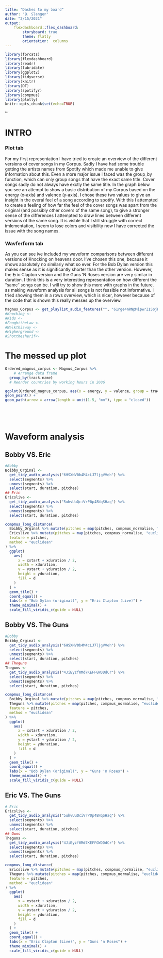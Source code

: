 ```yaml
---
title: "Dashes to my board"
author: "B. Slangen"
date: "2/15/2021"
output: 
    flexdashboard::flex_dashboard:
        storyboard: true
        theme: flatly
        orientation:  columns
---
```


```r

library(forcats)
library(flexdashboard)
library(readr)
library(lubridate)
library(ggplot2)
library(tidyverse)
library(knitr)
library(DT)
library(spotifyr)
library(compmus)
library(plotly)
knitr::opts_chunk$set(echo=TRUE)
```
'''

INTRO
====================================================================

### Plot tab
For my first representation I have tried to create an overview of the different versions of cover songs in my Corpus. Sadly I have had some trouble getting the artists names from Spotify which made me unable to give information about this. Even a more major issue I faced was the group_by function, which can only group songs that have the exact same title. Cover songs sadly do not always have exctly the same title. In the graph below you see an attempt to show a basic distribution of my Corpus based on the energy (x-axis) and valence (y-axis). I chose these two values to give an insight in the overal feel of a song according to spotify. With this I attempted to create a feeling of how far the feel of the cover songs was apart from the original (and possibly other covers of the same song), to give a stronger sense of the differences I attempted to draw lines between different versions of the same song. It is visble that I still struggle with correct imlementation, I seem to lose colors and visibility now I have corrected the issue with the song names.


### Wavferform tab
As you can see ive included my waveform comparisons between different versions of Knocking on heavens door. I've chosen this one, because it shows absolutely no similariy what so ever. For the Bob Dylan version this makes sense as it is significantly shorter than the other version. However, the Eric Clapton version and the Guns 'N Roses version are very similar in duration. I think this is a very interesting representation on how different the "same" songs can be. I will try to show this more with graphs in the future, as making waveform analysis for all songs is not feasible not informative. I tried showing them in a rows overview, which is nicer, however because of the code that is shown this really messes up the overview. 


```r

Magnus_Corpus <- get_playlist_audio_features("", "61rge4nRNpMipwrZ1SojP7")
#Knocking <-
#Kids <-
#FoughttheLaw <-
#Walkthisway <-
#Higherground <-
#Shotthesherif<-

```

The messed up plot
=====================================================================
```r

Ordered_magnus_corpus <- Magnus_Corpus %>%
    # Arrange data frame
  group_by(track.name)
  # Reorder countries by working hours in 2006

ggplot(Ordered_magnus_corpus, aes(x = energy, y = valence, group = track.name)) +
geom_point() +
geom_path(arrow = arrow(length = unit(1.5, "mm"), type = "closed")) 



          


```



Waveform analysis
=====================================================================

Bobby VS. Eric
-----------------------------------------------------------------------



```r
#Bobby
Boibby_Orginal <-
  get_tidy_audio_analysis("6HSXNV0b4M4cLJ7ljgVVeh") %>%
  select(segments) %>%
  unnest(segments) %>%
  select(start, duration, pitches)
## Eric
Ericslive <-
  get_tidy_audio_analysis("5uhvUuQciVrP0p48NqSHaq") %>%
  select(segments) %>%
  unnest(segments) %>%
  select(start, duration, pitches)

compmus_long_distance(
  Boibby_Orginal %>% mutate(pitches = map(pitches, compmus_normalise, "euclidean")),
  Ericslive %>% mutate(pitches = map(pitches, compmus_normalise, "euclidean")),
  feature = pitches,
  method = "euclidean"
) %>%
  ggplot(
    aes(
      x = xstart + xduration / 2,
      width = xduration,
      y = ystart + yduration / 2,
      height = yduration,
      fill = d
    )
  ) +
  geom_tile() +
  coord_equal() +
  labs(x = "Bob Dylan (original)", y = "Eric Clapton (Live)") +
  theme_minimal() +
  scale_fill_viridis_c(guide = NULL)

```



Bobby VS. The Guns
-----------------------------------------------------------------------



```r
#Bobby
Boibby_Orginal <-
  get_tidy_audio_analysis("6HSXNV0b4M4cLJ7ljgVVeh") %>%
  select(segments) %>%
  unnest(segments) %>%
  select(start, duration, pitches)
## Theguns
Theguns <-
  get_tidy_audio_analysis("4JiEyzf0Md7KEFFGWDDdCr") %>%
  select(segments) %>%
  unnest(segments) %>%
  select(start, duration, pitches)

compmus_long_distance(
  Boibby_Orginal %>% mutate(pitches = map(pitches, compmus_normalise, "euclidean")),
  Theguns %>% mutate(pitches = map(pitches, compmus_normalise, "euclidean")),
  feature = pitches,
  method = "euclidean"
) %>%
  ggplot(
    aes(
      x = xstart + xduration / 2,
      width = xduration,
      y = ystart + yduration / 2,
      height = yduration,
      fill = d
    )
  ) +
  geom_tile() +
  coord_equal() +
  labs(x = "Bob Dylan (original)", y = "Guns 'n Roses") +
  theme_minimal() +
  scale_fill_viridis_c(guide = NULL)

```


Eric VS. The Guns
-----------------------------------------------------------------------
```r
# Eric
Ericslive <-
  get_tidy_audio_analysis("5uhvUuQciVrP0p48NqSHaq") %>%
  select(segments) %>%
  unnest(segments) %>%
  select(start, duration, pitches)
## Guns
Theguns <-
  get_tidy_audio_analysis("4JiEyzf0Md7KEFFGWDDdCr") %>%
  select(segments) %>%
  unnest(segments) %>%
  select(start, duration, pitches)

compmus_long_distance(
  Ericslive %>% mutate(pitches = map(pitches, compmus_normalise, "euclidean")),
  Theguns %>% mutate(pitches = map(pitches, compmus_normalise, "euclidean")),
  feature = pitches,
  method = "euclidean"
) %>%
  ggplot(
    aes(
      x = xstart + xduration / 2,
      width = xduration,
      y = ystart + yduration / 2,
      height = yduration,
      fill = d
    )
  ) +
  geom_tile() +
  coord_equal() +
  labs(x = "Eric Clapton (Live)", y = "Guns 'n Roses") +
  theme_minimal() +
  scale_fill_viridis_c(guide = NULL)

```




